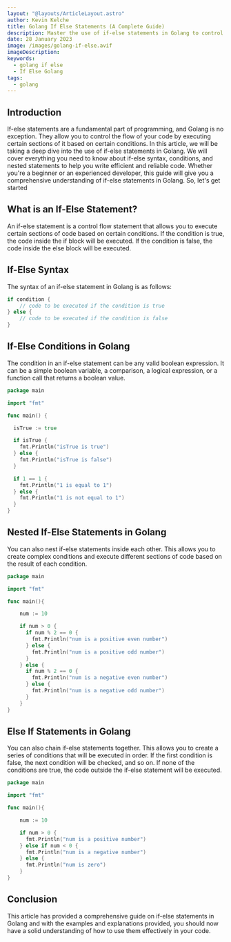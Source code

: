 ```yaml
---
layout: "@layouts/ArticleLayout.astro"
author: Kevin Kelche
title: Golang If Else Statements (A Complete Guide)
description: Master the use of if-else statements in Golang to control the flow of your code. A comprehensive guide on if-else syntax, conditions, and nested statements.
date: 28 January 2023
image: /images/golang-if-else.avif
imageDescription:
keywords:
  - golang if else
  - If Else Golang
tags:
  - golang
---
```



## Introduction

If-else statements are a fundamental part of programming, and Golang is no exception. They allow you to control the flow of your code by executing certain sections of it based on certain conditions. In this article, we will be taking a deep dive into the use of if-else statements in Golang. We will cover everything you need to know about if-else syntax, conditions, and nested statements to help you write efficient and reliable code. Whether you're a beginner or an experienced developer, this guide will give you a comprehensive understanding of if-else statements in Golang. So, let's get started

## What is an If-Else Statement? <SectionLink id="what-is-an-if-else-statement" />

An if-else statement is a control flow statement that allows you to execute certain sections of code based on certain conditions. If the condition is true, the code inside the if block will be executed. If the condition is false, the code inside the else block will be executed.

## If-Else Syntax

The syntax of an if-else statement in Golang is as follows:

```go
if condition {
    // code to be executed if the condition is true
} else {
    // code to be executed if the condition is false
}
```

## If-Else Conditions in Golang <SectionLink id="if-else-conditions-in-golang" />

The condition in an if-else statement can be any valid boolean expression. It can be a simple boolean variable, a comparison, a logical expression, or a function call that returns a boolean value.

```go title="main.go"
package main

import "fmt"

func main() {

  isTrue := true

  if isTrue {
    fmt.Println("isTrue is true")
  } else {
    fmt.Println("isTrue is false")
  }

  if 1 == 1 {
    fmt.Println("1 is equal to 1")
  } else {
    fmt.Println("1 is not equal to 1")
  }
}
```

## Nested If-Else Statements in Golang <SectionLink id="nested-if-else-statements-in-golang" />

You can also nest if-else statements inside each other. This allows you to create complex conditions and execute different sections of code based on the result of each condition.

```go title="main.go"
package main

import "fmt"

func main(){

    num := 10

    if num > 0 {
      if num % 2 == 0 {
        fmt.Println("num is a positive even number")
      } else {
        fmt.Println("num is a positive odd number")
      }
    } else {
      if num % 2 == 0 {
        fmt.Println("num is a negative even number")
      } else {
        fmt.Println("num is a negative odd number")
      }
    }
}
```

## Else If Statements in Golang <SectionLink id="else-if-statements-in-golang" />

You can also chain if-else statements together. This allows you to create a series of conditions that will be executed in order. If the first condition is false, the next condition will be checked, and so on. If none of the conditions are true, the code outside the if-else statement will be executed.

```go title="main.go"
package main

import "fmt"

func main(){

    num := 10

    if num > 0 {
      fmt.Println("num is a positive number")
    } else if num < 0 {
      fmt.Println("num is a negative number")
    } else {
      fmt.Println("num is zero")
    }
}
```

## Conclusion

This article has provided a comprehensive guide on if-else statements in Golang and with the examples and explanations provided, you should now have a solid understanding of how to use them effectively in your code.
